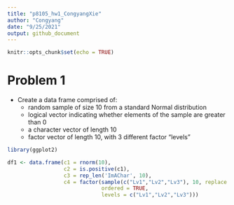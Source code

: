 ```yaml
---
title: "p8105_hw1_CongyangXie"
author: "Congyang"
date: "9/25/2021"
output: github_document
---
```


```r
knitr::opts_chunk$set(echo = TRUE)
```

# Problem 1

* Create a data frame comprised of:
  + random sample of size 10 from a standard Normal distribution
  + logical vector indicating whether elements of the sample are greater than 0
  + a character vector of length 10
  + factor vector of length 10, with 3 different factor “levels”

```r

library(ggplot2)

df1 <- data.frame(c1 = rnorm(10), 
                  c2 = is.positive(c1), 
                  c3 = rep_len('ImAChar', 10), 
                  c4 = factor(sample(c("Lv1","Lv2","Lv3"), 10, replace = TRUE), 
                              ordered = TRUE, 
                              levels = c("Lv1","Lv2","Lv3")))
```
  
  